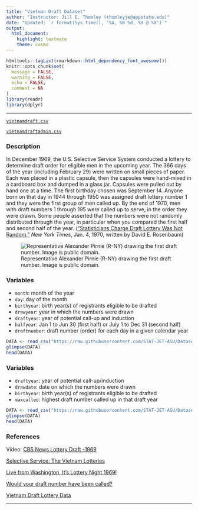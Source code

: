 ```yaml
---
title: "Vietman Draft Dataset"
author: "Instructor: Jill E. Thomley (thomleyje@appstate.edu)"
date: "Updated: `r format(Sys.time(), '%A, %B %d, %Y @ %X')`"
output: 
  html_document: 
    highlight: textmate
    theme: cosmo
---
```


```r
htmltools::tagList(rmarkdown::html_dependency_font_awesome())
knitr::opts_chunk$set(
  message = FALSE,
  warning = FALSE,
  echo = FALSE,
  comment = NA
)
library(readr)
library(dplyr)
```
<hr>

<i class="fas fa-database"></i> [`vietnamdraft.csv`](https://raw.githubusercontent.com/STAT-JET-ASU/Datasets/master/Instructor/vietnamdraft.csv)

<i class="fas fa-database"></i> [`vietnamdraftadmin.csv`](https://raw.githubusercontent.com/STAT-JET-ASU/Datasets/master/Instructor/vietnamdraftadmin.csv)

### Description

In December 1969, the U.S. Selective Service System conducted a lottery to determine draft order for eligible men in the upcoming year. The 366 days of the year (including February 29) were written on small pieces of paper. Each was placed in a plastic capsule, then the capsules were hand-mixed in a cardboard box and dumped in a glass jar. Capsules were pulled out by hand one at a time. The first birthday chosen was September 14. Anyone born on that day in 1944 through 1950 was assigned draft lottery number 1 and they were the first group of men called up. By the end of 1970, men with draft numbers 1 through 195 were called up to serve, in the order they were drawn. Some people asserted that the numbers were not randomly distributed through the year, in particular when you compared the first half and second half of the year. (["Statisticians Charge Draft Lottery Was Not Random,"](https://www.nytimes.com/1970/01/04/archives/statisticians-charge-draft-lottery-was-not-random.html) *New York Times*, Jan. 4, 1970, written by David E. Rosenbaum)

![Representative Alexander Pirnie (R-NY) drawing the first draft number. Image is public domain.](https://stat-jet-asu.github.io/Moodlepics/draftlottery1968.jpg)

### Variables

* `month`: month of the year
* `day`: day of the month
* `birthyear`: birth year(s) of registrants eligible to be drafted
* `drawyear`: year in which the numbers were drawn
* `draftyear`: year of potential call-up and induction
* `halfyear`: Jan 1 to Jun 30 (first half) or July 1 to Dec 31 (second half)  
* `draftnumber`: draft number (order) for each day in a given calendar year

```r
DATA <- read_csv("https://raw.githubusercontent.com/STAT-JET-ASU/Datasets/master/Instructor/vietnamdraft.csv")
glimpse(DATA)
head(DATA)
```

### Variables

* `draftyear`: year of potential call-up/induction
* `drawdate`: date on which the numbers were drawn
* `birthyear`: birth year(s) of registrants eligible to be drafted
* `maxcalled`: highest draft number called up in that draft year

```r
DATA <- read_csv("https://raw.githubusercontent.com/STAT-JET-ASU/Datasets/master/Instructor/vietnamdraftadmin.csv")
glimpse(DATA)
head(DATA)
```

### References

Video: [CBS News Lottery Draft -1969](https://youtu.be/-p5X1FjyD_g)

[Selective Service: The Vietnam Lotteries](https://www.sss.gov/About/History-And-Records/lotter1)

[Live from Washington, It’s Lottery Night 1969!](http://www.historynet.com/live-from-dc-its-lottery-night-1969.htm)

[Would your draft number have been called?](https://www.usatoday.com/vietnam-war/draft-picker)

[Vietnam Draft Lottery Data](http://www.randomservices.org/random/data/Draft.html)

<hr>
